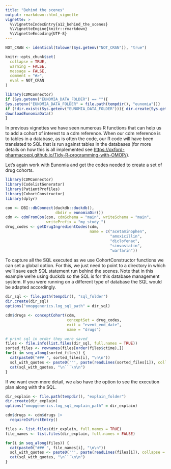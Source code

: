 ```yaml
---
title: "Behind the scenes"
output: rmarkdown::html_vignette
vignette: >
  %\VignetteIndexEntry{a12_behind_the_scenes}
  %\VignetteEngine{knitr::rmarkdown}
  %\VignetteEncoding{UTF-8}
---
```


```r
NOT_CRAN <- identical(tolower(Sys.getenv("NOT_CRAN")), "true")

knitr::opts_chunk$set(
  collapse = TRUE, 
  warning = FALSE, 
  message = FALSE,
  comment = "#>",
  eval = NOT_CRAN
)

library(CDMConnector)
if (Sys.getenv("EUNOMIA_DATA_FOLDER") == ""){
Sys.setenv("EUNOMIA_DATA_FOLDER" = file.path(tempdir(), "eunomia"))}
if (!dir.exists(Sys.getenv("EUNOMIA_DATA_FOLDER"))){ dir.create(Sys.getenv("EUNOMIA_DATA_FOLDER"))
downloadEunomiaData()  
}

```

In previous vignettes we have seen numerous R functions that can help us to add a cohort of interest to a cdm reference. When our cdm reference is to tables in a database, as is often the code, our R code will have been translated to SQL that is run against tables in the databases (for more details on how this is all implemented see <https://oxford-pharmacoepi.github.io/Tidy-R-programming-with-OMOP/>).

Let's again work with Eunomia and get the codes needed to create a set of drug cohorts. 

```r
library(CDMConnector)
library(CodelistGenerator)
library(PatientProfiles)
library(CohortConstructor)
library(dplyr)

con <- DBI::dbConnect(duckdb::duckdb(), 
                      dbdir = eunomiaDir())
cdm <- cdmFromCon(con, cdmSchema = "main", writeSchema = "main", 
                  writePrefix = "my_study_")
drug_codes <- getDrugIngredientCodes(cdm, 
                                     name = c("acetaminophen",
                                              "amoxicillin", 
                                              "diclofenac", 
                                              "simvastatin",
                                              "warfarin"))
```

To capture all the SQL executed as we use CohortConstructor functions we can set a global option. For this, we just need to point to a directory in which we'll save each SQL statement run behind the scenes. Note that in this example we're using duckdb so the SQL is for this database management system. If you were running on a different type of database the SQL would be adapted accordingly.

```r
dir_sql <- file.path(tempdir(), "sql_folder")
dir.create(dir_sql)
options("omopgenerics.log_sql_path" = dir_sql)

cdm$drugs <- conceptCohort(cdm, 
                           conceptSet = drug_codes,
                           exit = "event_end_date",
                           name = "drugs")

# print sql in order they were saved
files <- file.info(list.files(dir_sql, full.names = TRUE))
sorted_files <- rownames(files[order(files$ctime),])
for(i in seq_along(sorted_files)) {
  cat(paste0("### ", sorted_files[i], "\n\n"))
  sql_with_quotes <- paste0('"', paste(readLines(sorted_files[i]), collapse = '\n'), '"')
  cat(sql_with_quotes, "\n```\n\n")
}
```

If we want even more detail, we also have the option to see the execution plan along with the SQL.

```r
dir_explain <- file.path(tempdir(), "explain_folder")
dir.create(dir_explain)
options("omopgenerics.log_sql_explain_path" = dir_explain)

cdm$drugs <- cdm$drugs |> 
  requireIsFirstEntry()

files <- list.files(dir_explain, full.names = TRUE)
file_names <- list.files(dir_explain, full.names = FALSE)

for(i in seq_along(files)) {
  cat(paste0("### ", file_names[i], "\n\n"))
  sql_with_quotes <- paste0('"', paste(readLines(files[i]), collapse = '\n'), '"')
  cat(sql_with_quotes, "\n```\n\n")
}
```
